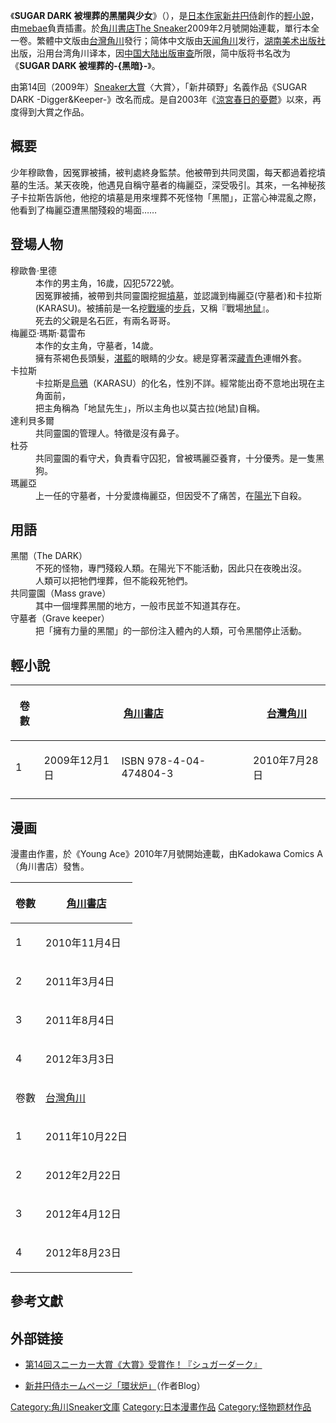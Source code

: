 {{noteTA
|T=zh-cn:SUGAR DARK 被埋葬的黑暗; zh-tw:SUGAR DARK 被埋葬的黑闇與少女;
|1=zh-cn:被埋葬的黑暗; zh-tw:被埋葬的黑闇與少女;
|2=zh-cn:黑暗; zh-tw:黑闇;
}}
{{Infobox animanga/Headerofja
|title= SUGAR DARK 被埋葬的黑闇與少女
|image= SUGAR DARK.jpg
|size= 
|caption= 中文版小說
|japanese= シュガーダーク 埋められた闇と少女
|english= 
|kana= シュガーダーク うめられたやみとしょうじょ
|romaji= Shugā Dāku Umerareta Yami to Shōjo
|genre= 
}}
{{Infobox animanga/name
|original= SUGAR DARK -Digger&Keeper-
|official= 
|formal= {{flagicon|Taiwan}} {{flagicon|HK}} SUGAR DARK 被埋葬的-{黑闇}-與少女<br /> {{flagicon|PRC}} SUGAR DARK 被埋葬的-{黑暗}-
|common= 
}}
{{Infobox animanga/Novel
|輕小說= 是
|標題=
|作者= [[新井円侍|新井円侍]] 
|插圖= [[mebae|mebae]]
|出版社= {{flagicon|Japan}} [[角川書店|角川書店]]<br /> {{flagicon|Taiwan}} {{flagicon|HK}} [[台灣角川|台灣角川]]<br /> {{flagicon|PRC}} [[湖南美术出版社|湖南美术出版社]]（出版）[[天闻角川|天闻角川]]（发行）   
|連載雜誌= [[The_Sneaker|The Sneaker]]
|label= {{flagicon|Japan}} [[角川Sneaker文庫|角川Sneaker文庫]]<br /> {{flagicon|Taiwan}} Kadokawa Fantastic Novels<br /> {{flagicon|PRC}} 天闻角川轻小说
|發售日=
|開始= 2009年2月號
|結束= 
|冊數= 1
|話數= 3
|其他= 已完結
}}
{{Infobox animanga/Manga
|標題= Sugar Dark 被埋葬的黑闇與少女 
|作者= 新井円侍<br /> mebae（角色原案）
|作畫= {{Tsl|ja|大岩ケンジ|大岩ケンジ}}
|出版社= {{flagicon|Japan}} 角川書店<br /> {{flagicon|Taiwan}} {{flagicon|HK}} 台灣角川
|其他出版社= 
|連載雜誌= [[月刊少年Ace|月刊少年Ace]]
|label= {{flagicon|Japan}} Kadokawa Comics A<br /> {{flagicon|Taiwan}} Kadokawa Comics Boy Series
|發售日= 
|開始= 2010年7月号 
|結束= 2012年1月号 
|冊數= {{flagicon|Japan}} 4<br /> {{flagicon|Taiwan}} 4
|話數= 
|其他= 已完結
|版權= 
}}
{{Infobox animanga/Footerofja}}

《'''SUGAR DARK 被埋葬的黑闇與少女'''》（{{lang-ja|'''シュガーダーク 埋められた闇と少女'''}}），是[[日本|日本]][[作家|作家]][[新井円侍|新井円侍]]創作的[[輕小說|輕小說]]，由[[mebae|mebae]]負責插畫。於[[角川書店|角川書店]][[The_Sneaker|The Sneaker]]2009年2月號開始連載，單行本全一卷。繁體中文版由[[台灣角川|台灣角川]]發行；简体中文版由[[天闻角川|天闻角川]]发行，[[湖南美术出版社|湖南美术出版社]]出版，沿用台湾角川译本，因[[中华人民共和国出版物审查制度|中国大陆出版审查]]所限，简中版将书名改为《'''SUGAR DARK 被埋葬的-{黑暗}-'''》。

由第14回（2009年）[[Sneaker大賞|Sneaker大賞]]〈大賞〉，「新井碩野」名義作品《SUGAR DARK -Digger&Keeper-》改名而成。是自2003年《[[涼宮春日系列|涼宮春日的憂鬱]]》以來，再度得到大賞之作品。

==概要==
少年穆歐魯，因冤罪被捕，被判處終身監禁。他被帶到共同灵園，每天都過着挖墳墓的生活。某天夜晚，他遇見自稱守墓者的梅麗亞，深受吸引。其來，一名神秘孩子卡拉斯告訴他，他挖的墳墓是用來埋葬不死怪物「黑闇」，正當心神混亂之際，他看到了梅麗亞遭黑闇殘殺的場面……

==登場人物==
; 穆歐魯‧里德
: 本作的男主角，16歲，囚犯5722號。
: 因冤罪被捕，被帶到共同靈園挖掘[[墳墓|墳墓]]，並認識到梅麗亞(守墓者)和卡拉斯(KARASU)。被捕前是一名挖[[戰壕|戰壕]]的[[步兵|步兵]]，又稱『戰場[[地鼠屬|地鼠]]』。
: 死去的父親是名石匠，有兩名哥哥。
; 梅麗亞‧瑪斯‧葛雷布
: 本作的女主角，守墓者，14歲。
: 擁有茶褐色長頭髮，[[天藍色|湛藍]]的眼睛的少女。總是穿著深[[藏青色|藏青色]]連帽外套。
; 卡拉斯
: 卡拉斯是[[烏鴉|烏鴉]]（KARASU）的化名，性別不詳。經常能出奇不意地出現在主角面前，
: 把主角稱為「地鼠先生」，所以主角也以莫古拉(地鼠)自稱。
; 達利貝多爾
: 共同靈園的管理人。特徵是沒有鼻子。
; 杜芬
: 共同靈園的看守犬，負責看守囚犯，曾被瑪麗亞養育，十分優秀。是一隻黑狗。
; 瑪麗亞
: 上一任的守墓者，十分愛謢梅麗亞，但因受不了痛苦，在[[陽光|陽光]]下自殺。

==用語==
; 黑闇（The DARK）
: 不死的怪物，專門殘殺人類。在陽光下不能活動，因此只在夜晚出沒。
: 人類可以把牠們埋葬，但不能殺死牠們。
; 共同靈園（Mass grave）
: 其中一個埋葬黑闇的地方，一般市民並不知道其存在。
; 守墓者（Grave keeper）
: 把「擁有力量的黑闇」的一部份注入體內的人類，可令黑闇停止活動。

==輕小說==
{| class="wikitable" style="text-align:center"
|-
!卷數
!colspan="2"|{{flagicon|Japan}} [[角川書店|角川書店]]
!colspan="2"|{{flagicon|Taiwan}} {{flagicon|HK}} [[台灣角川|台灣角川]]
!colspan="2"|{{flagicon|PRC}} [[天闻角川|天闻角川]]
|-
|1
|2009年12月1日||ISBN 978-4-04-474804-3
|2010年7月28日||ISBN 978-986-237-774-1
|2010年12月20日||ISBN 978-7-5356-4128-1
|-
|}

==漫画==
漫畫由{{link-ja|大岩Kendi|大岩ケンジ}}作畫，於《Young Ace》2010年7月號開始連載，由Kadokawa Comics A（角川書店）發售。
{| class="wikitable" style="text-align:center"
|-
!卷數
!colspan="2"|{{flagicon|Japan}} [[角川書店|角川書店]]
|-
|1
|2010年11月4日||ISBN 978-4-04-715556-5
|-
|2
|2011年3月4日||ISBN 978-4-04-715640-1
|-
|3
|2011年8月4日||ISBN 978-4-04-715750-7
|-
|4
|2012年3月3日||ISBN 978-4-04-120122-0
|-
!卷數
!colspan="2"|{{flagicon|Taiwan}} {{flagicon|HK}} [[台灣角川|台灣角川]]
|-
|1
|2011年10月22日||ISBN 9789862874295
|-
|2
|2012年2月22日||ISBN 9789862875681
|-
|3
|2012年4月12日||ISBN 9789862876718
|-
|4
|2012年8月23日||ISBN 9789862878972
|}

== 參考文獻 ==
<div class="references-small">
<references />
</div>

==外部链接==
* {{ja}}[http://www.kadokawa.co.jp/sp/200911-01/ 第14回スニーカー大賞《大賞》受賞作！『シュガーダーク』]{{Wayback|url=http://www.kadokawa.co.jp/sp/200911-01/ |date=20100516042019 }}
* {{ja}}[http://www.araiengine.com/ 新井円侍ホームページ「環状炉」]{{Wayback|url=http://www.araiengine.com/ |date=20100715205942 }}（作者Blog）

{{DEFAULTSORT:SUGAR DARK Umerareta Yami to Shoujo}}
[[Category:角川Sneaker文庫|Category:角川Sneaker文庫]]
[[Category:日本漫畫作品|Category:日本漫畫作品]]
[[Category:怪物题材作品|Category:怪物题材作品]]